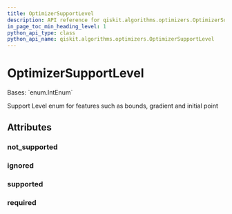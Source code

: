 ```yaml
---
title: OptimizerSupportLevel
description: API reference for qiskit.algorithms.optimizers.OptimizerSupportLevel
in_page_toc_min_heading_level: 1
python_api_type: class
python_api_name: qiskit.algorithms.optimizers.OptimizerSupportLevel
---
```


# OptimizerSupportLevel

<Class id="qiskit.algorithms.optimizers.OptimizerSupportLevel" isDedicatedPage={true} github="https://github.com/qiskit/qiskit/tree/stable/0.23/qiskit/algorithms/optimizers/optimizer.py" signature="OptimizerSupportLevel(value)">
  Bases: `enum.IntEnum`

  Support Level enum for features such as bounds, gradient and initial point

  ## Attributes

  ### not\_supported

  <Attribute id="qiskit.algorithms.optimizers.OptimizerSupportLevel.not_supported" name="not_supported" attributeValue="= 0" />

  ### ignored

  <Attribute id="qiskit.algorithms.optimizers.OptimizerSupportLevel.ignored" name="ignored" attributeValue="= 1" />

  ### supported

  <Attribute id="qiskit.algorithms.optimizers.OptimizerSupportLevel.supported" name="supported" attributeValue="= 2" />

  ### required

  <Attribute id="qiskit.algorithms.optimizers.OptimizerSupportLevel.required" name="required" attributeValue="= 3" />
</Class>

